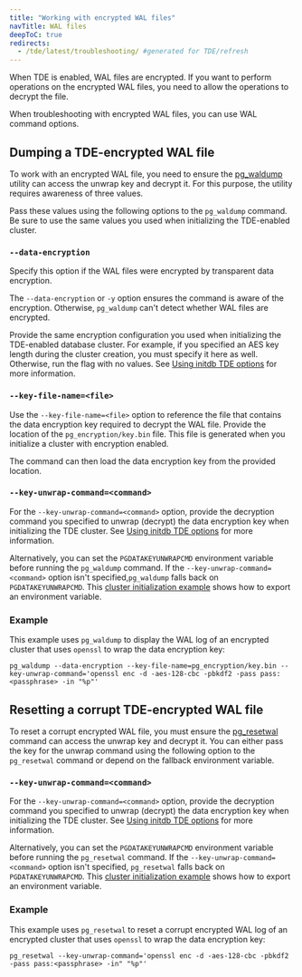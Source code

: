 ```yaml
---
title: "Working with encrypted WAL files"
navTitle: WAL files
deepToC: true
redirects:
  - /tde/latest/troubleshooting/ #generated for TDE/refresh
---
```


When TDE is enabled, WAL files are encrypted. If you want to perform operations on the encrypted WAL files, you need to allow the operations to decrypt the file. 

When troubleshooting with encrypted WAL files, you can use WAL command options. 

## Dumping a TDE-encrypted WAL file

To work with an encrypted WAL file, you need to ensure the [pg_waldump](https://www.postgresql.org/docs/current/pgwaldump.html) utility can access the unwrap key and decrypt it. For this purpose, the utility requires awareness of three values.

Pass these values using the following options to the `pg_waldump` command. Be sure to use the same values you used when initializing the TDE-enabled cluster. 

### `--data-encryption`

Specify this option if the WAL files were encrypted by transparent data encryption.

The `--data-encryption` or `-y` option ensures the command is aware of the encryption. Otherwise, `pg_waldump` can't detect whether WAL files are encrypted.

Provide the same encryption configuration you used when initializing the TDE-enabled database cluster. For example, if you specified an AES key length during the cluster creation, you must specify it here as well. Otherwise, run the flag with no values. See [Using initdb TDE options](../initdb_tde_options/) for more information. 

### `--key-file-name=<file>`

Use the `--key-file-name=<file>` option to reference the file that contains the data encryption key required to decrypt the WAL file. Provide the location of the `pg_encryption/key.bin` file. This file is generated when you initialize a cluster with encryption enabled. 

The command can then load the data encryption key from the provided location. 

### `--key-unwrap-command=<command>`

For the `--key-unwrap-command=<command>` option, provide the decryption command you specified to unwrap (decrypt) the data encryption key when initializing the TDE cluster. See [Using initdb TDE options](../initdb_tde_options/) for more information. 

Alternatively, you can set the `PGDATAKEYUNWRAPCMD` environment variable before running the `pg_waldump` command. If the `--key-unwrap-command=<command>` option isn't specified,`pg_waldump` falls back on `PGDATAKEYUNWRAPCMD`. This [cluster initialization example](../enabling/enabling_tde/) shows how to export an environment variable.

### Example

This example uses `pg_waldump` to display the WAL log of an encrypted cluster that uses `openssl` to wrap the data encryption key: 

```
pg_waldump --data-encryption --key-file-name=pg_encryption/key.bin --key-unwrap-command='openssl enc -d -aes-128-cbc -pbkdf2 -pass pass:<passphrase> -in "%p"'
```

## Resetting a corrupt TDE-encrypted WAL file

To reset a corrupt encrypted WAL file, you must ensure the [pg_resetwal](https://www.postgresql.org/docs/current/app-pgresetwal.html) command can access the unwrap key and decrypt it. You can either pass the key for the unwrap command using the following option to the `pg_resetwal` command or depend on the fallback environment variable.

### `--key-unwrap-command=<command>`

For the `--key-unwrap-command=<command>` option, provide the decryption command you specified to unwrap (decrypt) the data encryption key when initializing the TDE cluster. See [Using initdb TDE options](../initdb_tde_options/) for more information. 

Alternatively, you can set the `PGDATAKEYUNWRAPCMD` environment variable before running the `pg_resetwal` command. If the `--key-unwrap-command=<command>` option isn't specified, `pg_resetwal` falls back on `PGDATAKEYUNWRAPCMD`. This [cluster initialization example](../enabling/enabling_tde/) shows how to export an environment variable.

### Example

This example uses `pg_resetwal` to reset a corrupt encrypted WAL log of an encrypted cluster that uses `openssl` to wrap the data encryption key:

```
pg_resetwal --key-unwrap-command='openssl enc -d -aes-128-cbc -pbkdf2 -pass pass:<passphrase> -in" "%p"'
```